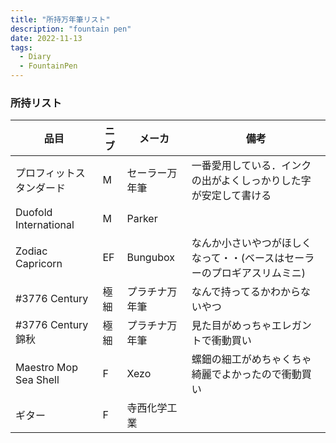 ```yaml
---
title: "所持万年筆リスト"
description: "fountain pen"
date: 2022-11-13
tags:
  - Diary
  - FountainPen
---
```


### 所持リスト

|品目|ニブ|メーカ|備考|
|--|--|--|--|
|プロフィットスタンダード|M|セーラー万年筆|一番愛用している．インクの出がよくしっかりした字が安定して書ける|
|Duofold International|M|Parker||
|Zodiac Capricorn|EF|Bungubox|なんか小さいやつがほしくなって・・(ベースはセーラーのプロギアスリムミニ)|
|#3776 Century|極細|プラチナ万年筆|なんで持ってるかわからないやつ|
|#3776 Century 錦秋|極細|プラチナ万年筆|見た目がめっちゃエレガントで衝動買い|
|Maestro Mop Sea Shell|F|Xezo|螺鈿の細工がめちゃくちゃ綺麗でよかったので衝動買い|
|ギター|F|寺西化学工業||
